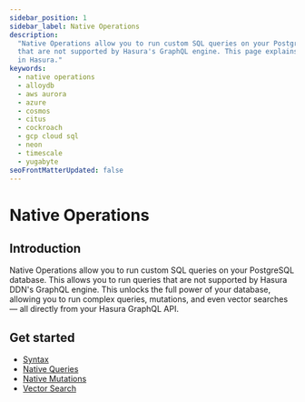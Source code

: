 ```yaml
---
sidebar_position: 1
sidebar_label: Native Operations
description:
  "Native Operations allow you to run custom SQL queries on your PostgreSQL database. This allows you to run queries
  that are not supported by Hasura's GraphQL engine. This page explains how to configure various types of native queries
  in Hasura."
keywords:
  - native operations
  - alloydb
  - aws aurora
  - azure
  - cosmos
  - citus
  - cockroach
  - gcp cloud sql
  - neon
  - timescale
  - yugabyte
seoFrontMatterUpdated: false
---
```


# Native Operations

## Introduction

Native Operations allow you to run custom SQL queries on your PostgreSQL database. This allows you to run queries that
are not supported by Hasura DDN's GraphQL engine. This unlocks the full power of your database, allowing you to run
complex queries, mutations, and even vector searches — all directly from your Hasura GraphQL API.

## Get started

- [Syntax](/reference/connectors/postgresql/native-operations/syntax.mdx)
- [Native Queries](/reference/connectors/postgresql/native-operations/native-queries.mdx)
- [Native Mutations](/reference/connectors/postgresql/native-operations/native-mutations.mdx)
- [Vector Search](/reference/connectors/postgresql/native-operations/vector-search.mdx)

